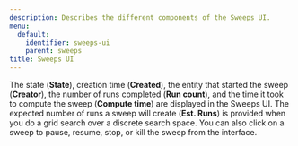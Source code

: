 ---
description: Describes the different components of the Sweeps UI.
menu:
  default:
    identifier: sweeps-ui
    parent: sweeps
title: Sweeps UI
---

The state (**State**), creation time (**Created**), the entity that started the sweep (**Creator**), the number of runs completed (**Run count**), and the time it took to compute the sweep (**Compute time**) are displayed in the Sweeps UI. The expected number of runs a sweep will create (**Est. Runs**) is provided when you do a grid search over a discrete search space. You can also click on a sweep to pause, resume, stop, or kill the sweep from the interface.